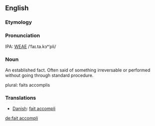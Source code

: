 ==English==
===Etymology===
===Pronunciation===
IPA: [[WEAE]] /ˈfaɪ.ta.kɔⁿˈpli/

===Noun===
An established fact.  Often said of something irreversable or performed without going through standard procedure.

plural:  faits accomplis

===Translations===
*[[Danish]]: [[fait accompli]]

[[de:fait accompli]]